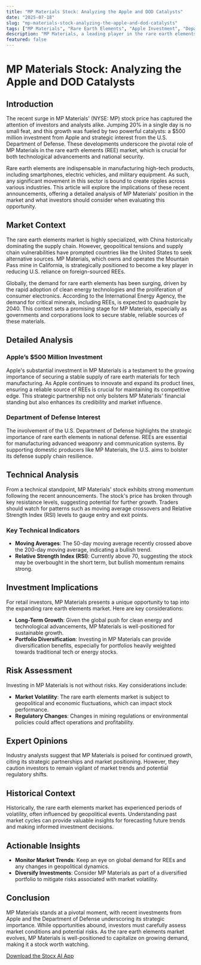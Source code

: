 ```yaml
---
title: "MP Materials Stock: Analyzing the Apple and DOD Catalysts"
date: "2025-07-18"
slug: "mp-materials-stock-analyzing-the-apple-and-dod-catalysts"
tags: ["MP Materials", "Rare Earth Elements", "Apple Investment", "Department of Defense", "Stock Market Analysis", "Investment Strategy", "Tech Stocks", "Defense Stocks", "Market Trends", "Technical Analysis"]
description: "MP Materials, a leading player in the rare earth elements industry, recently witnessed a significant uptick in its stock price, climbing 20% following two major announcements: a $500 million investment from tech giant Apple and strategic interest from the U.S. Department of Defense. This surge reflects growing interest and strategic importance of rare earth elements in technology and defense sectors. Retail investors must understand the dynamics at play, including the broader market trends, technical patterns, and potential risks associated with investing in MP Materials. This comprehensive guide delves into the implications of these developments, offering actionable insights for both short-term traders and long-term investors. As the global demand for rare earth elements continues to rise, MP Materials stands at a critical juncture, making it a noteworthy stock for those looking to capitalize on tech and defense sector growth."
featured: false
---
```


# MP Materials Stock: Analyzing the Apple and DOD Catalysts

## Introduction
The recent surge in MP Materials' (NYSE: MP) stock price has captured the attention of investors and analysts alike. Jumping 20% in a single day is no small feat, and this growth was fueled by two powerful catalysts: a $500 million investment from Apple and strategic interest from the U.S. Department of Defense. These developments underscore the pivotal role of MP Materials in the rare earth elements (REE) market, which is crucial for both technological advancements and national security.

Rare earth elements are indispensable in manufacturing high-tech products, including smartphones, electric vehicles, and military equipment. As such, any significant movement in this sector is bound to create ripples across various industries. This article will explore the implications of these recent announcements, offering a detailed analysis of MP Materials' position in the market and what investors should consider when evaluating this opportunity.

## Market Context
The rare earth elements market is highly specialized, with China historically dominating the supply chain. However, geopolitical tensions and supply chain vulnerabilities have prompted countries like the United States to seek alternative sources. MP Materials, which owns and operates the Mountain Pass mine in California, is strategically positioned to become a key player in reducing U.S. reliance on foreign-sourced REEs.

Globally, the demand for rare earth elements has been surging, driven by the rapid adoption of clean energy technologies and the proliferation of consumer electronics. According to the International Energy Agency, the demand for critical minerals, including REEs, is expected to quadruple by 2040. This context sets a promising stage for MP Materials, especially as governments and corporations look to secure stable, reliable sources of these materials.

## Detailed Analysis
### Apple’s $500 Million Investment
Apple's substantial investment in MP Materials is a testament to the growing importance of securing a stable supply of rare earth materials for tech manufacturing. As Apple continues to innovate and expand its product lines, ensuring a reliable source of REEs is crucial for maintaining its competitive edge. This strategic partnership not only bolsters MP Materials' financial standing but also enhances its credibility and market influence.

### Department of Defense Interest
The involvement of the U.S. Department of Defense highlights the strategic importance of rare earth elements in national defense. REEs are essential for manufacturing advanced weaponry and communication systems. By supporting domestic producers like MP Materials, the U.S. aims to bolster its defense supply chain resilience.

## Technical Analysis
From a technical standpoint, MP Materials' stock exhibits strong momentum following the recent announcements. The stock's price has broken through key resistance levels, suggesting potential for further growth. Traders should watch for patterns such as moving average crossovers and Relative Strength Index (RSI) levels to gauge entry and exit points.

### Key Technical Indicators
- **Moving Averages**: The 50-day moving average recently crossed above the 200-day moving average, indicating a bullish trend.
- **Relative Strength Index (RSI)**: Currently above 70, suggesting the stock may be overbought in the short term, but bullish momentum remains strong.

## Investment Implications
For retail investors, MP Materials presents a unique opportunity to tap into the expanding rare earth elements market. Here are key considerations:

- **Long-Term Growth**: Given the global push for clean energy and technological advancements, MP Materials is well-positioned for sustainable growth.
- **Portfolio Diversification**: Investing in MP Materials can provide diversification benefits, especially for portfolios heavily weighted towards traditional tech or energy stocks.

## Risk Assessment
Investing in MP Materials is not without risks. Key considerations include:

- **Market Volatility**: The rare earth elements market is subject to geopolitical and economic fluctuations, which can impact stock performance.
- **Regulatory Changes**: Changes in mining regulations or environmental policies could affect operations and profitability.

## Expert Opinions
Industry analysts suggest that MP Materials is poised for continued growth, citing its strategic partnerships and market positioning. However, they caution investors to remain vigilant of market trends and potential regulatory shifts.

## Historical Context
Historically, the rare earth elements market has experienced periods of volatility, often influenced by geopolitical events. Understanding past market cycles can provide valuable insights for forecasting future trends and making informed investment decisions.

## Actionable Insights
- **Monitor Market Trends**: Keep an eye on global demand for REEs and any changes in geopolitical dynamics.
- **Diversify Investments**: Consider MP Materials as part of a diversified portfolio to mitigate risks associated with market volatility.

## Conclusion
MP Materials stands at a pivotal moment, with recent investments from Apple and the Department of Defense underscoring its strategic importance. While opportunities abound, investors must carefully assess market conditions and potential risks. As the rare earth elements market evolves, MP Materials is well-positioned to capitalize on growing demand, making it a stock worth watching.

[Download the Stocx AI App](https://stocx.co)

